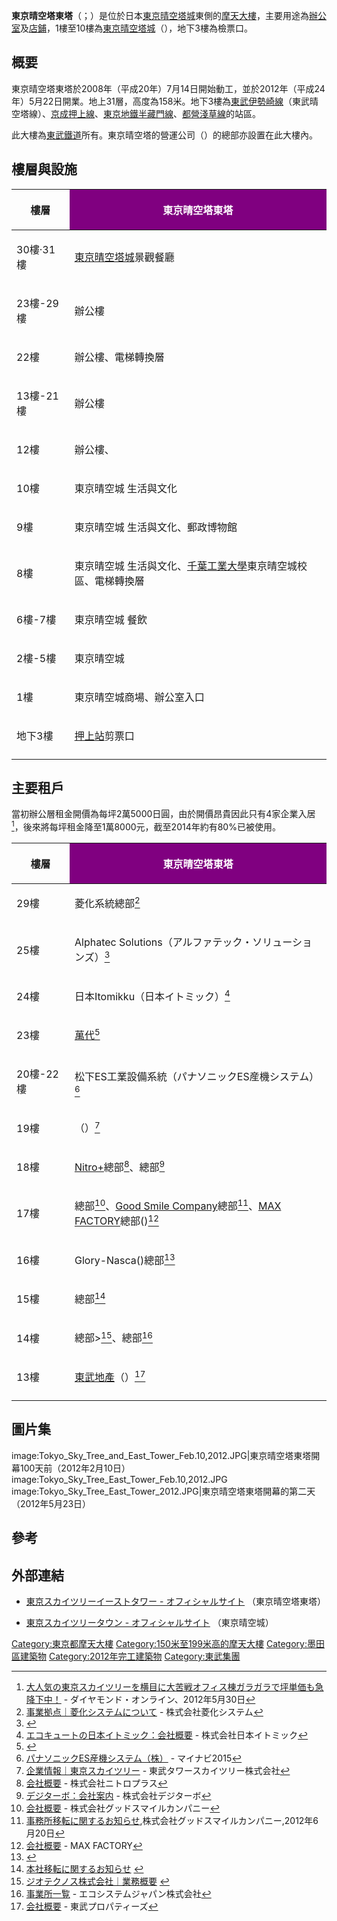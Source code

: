 {{Coord|35|42|37|N|139|48|45.9|E|display=title|region:JP-13_type:landmark_source:dewiki}}
{{Infobox Skyscraper
| building_name  = 東京晴空塔東塔
| native_building_name= {{lang|ja|東京スカイツリーイーストタワー}}
| former_names   = <!-- 原名 -->
| alternate_names = <!-- 別名 -->
| image          = Tokyo_Skytree_East_Tower_2012.JPG
| image_size     = 250px
| caption        = 
| year_highest   =
| year_end       =
| plural         =
| location       = {{JPN}}[[東京都|東京都]][[墨田區|墨田區]]押上一丁目1-2
| coordinates    = {{Coord|35|42|37|N|139|48|45.9|E}}
| status         = {{完成}}
| groundbreaking =
| start_date     = 2008年7月14日
|completion_date=
| opening        = 2012年5月22日
| destroyed      =
| use            = [[辦公室|辦公室]]、[[商店|商店]]、[[停車場|停車場]]
| antenna_spire  = 158米
| roof           = 148米
| top_floor      = 31樓
| floor_count    = 地上31層，地下3層
| elevator_count = 25台（[[三菱電機|三菱]]製21台、{{link-ja|東芝電梯|東芝エレベータ|東芝}}製4台）<br>※一般訪客僅可使用9台
| cost           =
| floor_area     = 229,237.21平方米
| architect      = [[大林組|大林組]]、[[株木建設|株木建設]]、[[東武建設|東武建設]]聯合
| engineer       = [[日建設計|日建設計]]
| contractor     = [[大林組|大林組]]
| developer      = 
| owner          = [[東武鐵道|東武鐵道]]
}}

'''東京晴空塔東塔'''（{{jpn|j=東京スカイツリーイーストタワー|hg=とうきょうスカイツリーイーストタワー|rm=Tōkyō sukaitsurī īsuto tawā|f=y}}；{{lang-en|Tokyo Skytree East Tower}}）是位於日本[[東京晴空塔城|東京晴空塔城]]東側的[[摩天大樓|摩天大樓]]，主要用途為[[辦公室|辦公室]]及[[店鋪|店鋪]]，1樓至10樓為[[東京晴空塔城|東京晴空塔城]]（{{lang|ja|東京スカイツリータウン}}），地下3樓為{{ST|押上|2}}檢票口。

== 概要 ==
東京晴空塔東塔於2008年（平成20年）7月14日開始動工，並於2012年（平成24年）5月22日開業。地上31層，高度為158米。地下3樓為[[東武|東武]][[伊勢崎線|伊勢崎線]]（東武晴空塔線）、[[京成電鐵|京成]][[押上線|押上線]]、[[東京地鐵|東京地鐵]][[半藏門線|半藏門線]]、[[都營地下鐵|都營]][[淺草線|淺草線]]{{ST|押上|2}}的站區。

此大樓為[[東武鐵道|東武鐵道]]所有。東京晴空塔的營運公司{{link-ja|東武塔晴空塔|東武タワースカイツリー}}（{{lang|ja|東武タワースカイツリー}}）的總部亦設置在此大樓內。

== 樓層與設施 ==
{| class="wikitable" style="text-align: left; margin: 0 auto"
!樓層
!style="color:white; background:purple"|東京晴空塔東塔
|-
|30樓·31樓||[[東京晴空塔城|東京晴空塔城]]景觀餐廳
|-
|23樓-29樓||辦公樓
|-
|22樓||辦公樓、電梯轉換層
|-
|13樓-21樓||辦公樓
|-
|12樓||辦公樓、{{link-ja|PRONTO|プロントコーポレーション}}
|-
|10樓||東京晴空城 生活與文化
|-
|9樓||東京晴空城 生活與文化、郵政博物館
|-
|8樓||東京晴空城 生活與文化、[[千葉工業大學|千葉工業大學]]東京晴空城校區、電梯轉換層
|-
|6樓-7樓||東京晴空城 餐飲
|-
|2樓-5樓||東京晴空城
|-
|1樓||東京晴空城商場、辦公室入口
|-
|地下3樓||[[押上站|押上站]]剪票口
|-
|}

== 主要租戶 ==
當初辦公層租金開價為每坪2萬5000日圓，由於開價昂貴因此只有4家企業入居<ref>[http://diamond.jp/articles/-/19252 大人気の東京スカイツリーを横目に大苦戦オフィス棟ガラガラで坪単価も急降下中！] {{Wayback|url=http://diamond.jp/articles/-/19252 |date=20201030150202 }} - ダイヤモンド・オンライン、2012年5月30日</ref>，後來將每坪租金降至1萬8000元，截至2014年約有80%已被使用。
{|class="wikitable" style="text-align:left;margin:0 auto"
!樓層
!style="color:white; background:purple"|東京晴空塔東塔
|-
|29樓||菱化系統總部<ref>[http://www.rsi.co.jp/corporate/foothold.html 事業拠点｜菱化システムについて] {{Wayback|url=http://www.rsi.co.jp/corporate/foothold.html |date=20170201055334 }} - 株式会社菱化システム</ref>
|-
|25樓||Alphatec Solutions（アルファテック・ソリューションズ）<ref>{{Cite web |url=http://www.alphatec-sol.co.jp/newsrelease/2013/130430.html |title=本社移転のお知らせ |accessdate=2014-09-13 |archive-date=2014-09-13 |archive-url=https://web.archive.org/web/20140913123712/http://www.alphatec-sol.co.jp/newsrelease/2013/130430.html |dead-url=yes }}</ref>
|-
|24樓||日本Itomikku（日本イトミック）<ref>[http://www.itomic.co.jp/company/gaiyou/gaiyou.htm エコキュートの日本イトミック：会社概要] {{webarchive|url=https://web.archive.org/web/20150221150224/http://www.itomic.co.jp/company/gaiyou/gaiyou.htm |date=2015-02-21 }} - 株式会社日本イトミック</ref>
|-
|23樓||[[萬代|萬代]]<ref>{{Cite web |url=http://www.bandai.co.jp/corporate/access.html |title=アクセス｜会社情報｜株式会社バンダイ |access-date=2015-02-03 |archive-date=2020-09-26 |archive-url=https://web.archive.org/web/20200926114819/https://www.bandai.co.jp/corporate/access.html |dead-url=no }}</ref>
|-
|20樓-22樓||松下ES工業設備系統（パナソニックES産機システム）<ref>[https://job.mynavi.jp/15/pc/search/corp104441/outline.html パナソニックES産機システム（株）] {{webarchive|url=https://web.archive.org/web/20141226162313/https://job.mynavi.jp/15/pc/search/corp104441/outline.html |date=2014-12-26 }} - マイナビ2015</ref>
|-
|19樓||{{link-ja|東武塔晴空塔|東武タワースカイツリー|東武塔晴空塔公司}}（{{lang|ja|東武タワースカイツリー株式会社}}）<ref>[http://www.tokyo-skytree.jp/company/ 企業情報｜東京スカイツリー] {{Wayback|url=http://www.tokyo-skytree.jp/company/ |date=20210310114247 }} - 東武タワースカイツリー株式会社</ref>
|-
|18樓||[[Nitro+|Nitro+]]總部<ref>[http://www.nitroplus.co.jp/company/ 会社概要] {{Wayback|url=http://www.nitroplus.co.jp/company/ |date=20210310092845 }} - 株式会社ニトロプラス</ref>、{{link-ja|Digiturbo|デジターボ}}總部<ref>[https://www.digiturbo.co.jp/company/profile.html デジターボ：会社案内] {{Wayback|url=https://www.digiturbo.co.jp/company/profile.html |date=20150729000545 }} - 株式会社デジターボ</ref>
|-
|17樓||{{link-ja|GOODSMILE RACING|グッドスマイルレーシング}}總部<ref>[http://www.goodsmile.info/ja/about 会社概要] {{Wayback|url=http://www.goodsmile.info/ja/about |date=20190126001212 }} - 株式会社グッドスマイルカンパニー</ref>、[[Good_Smile_Company|Good Smile Company]]總部<ref>[http://www.goodsmile.info/post/ja/3443/ 事務所移転に関するお知らせ],株式会社グッドスマイルカンパニー,2012年6月20日</ref>、[[MAX_FACTORY|MAX FACTORY]]總部({{link-ja|マックスファクトリー}})<ref>[http://maxfactory.cms.drecom.jp/company_profile.html 会社概要] {{webarchive|url=https://web.archive.org/web/20100824201152/http://maxfactory.cms.drecom.jp/company_profile.html |date=2010-08-24 }} - MAX FACTORY</ref>
|-
|16樓||Glory-Nasca({{lang-ja|グローリーナスカ}})總部<ref>{{Cite web |url=http://www.glory-nasca.co.jp/company/access/index.html |title=アクセス｜会社案内｜グローリーナスカ株式会社 |access-date=2014-09-13 |archive-date=2015-04-04 |archive-url=https://web.archive.org/web/20150404235944/http://www.glory-nasca.co.jp/company/access/index.html |dead-url=no }}</ref>
|-
|15樓||{{link-ja|日信電子|日信電子サービス}}總部<ref>[http://www.open-nes.co.jp/news/pdf/121024-2.pdf 本社移転に関するお知らせ] {{webarchive|url=https://web.archive.org/web/20160304235542/http://www.open-nes.co.jp/news/pdf/121024-2.pdf |date=2016-03-04 }}</ref>
|-
|14樓||{{link-ja|GEOTECHNOS|ジオテクノス}}總部><ref>[http://www.geotechnos.co.jp/company_map.html ジオテクノス株式会社｜業務概要] {{Wayback|url=http://www.geotechnos.co.jp/company_map.html |date=20150506214744 }}</ref>、{{link-ja|ECOSYSTEM日本|エコシステムジャパン}}總部<ref>[http://www.ecosystem-japan.jp/network 事業所一覧] {{Wayback|url=http://www.ecosystem-japan.jp/network |date=20180831074903 }} - エコシステムジャパン株式会社</ref>
|-
|13樓||[[東武地產|東武地產]]（{{lang-ja|東武プロパティーズ}}）<ref>[http://www.tobu-pro.co.jp/corporate/profile.html 会社概要] {{Wayback|url=http://www.tobu-pro.co.jp/corporate/profile.html |date=20141226160323 }} - 東武プロパティーズ</ref>
|-
|}

== 圖片集 ==
<gallery>
image:Tokyo_Sky_Tree_and_East_Tower_Feb.10,2012.JPG|東京晴空塔東塔開幕100天前（2012年2月10日）
image:Tokyo_Sky_Tree_East_Tower_Feb.10,2012.JPG
image:Tokyo_Sky_Tree_East_Tower_2012.JPG|東京晴空塔東塔開幕的第二天（2012年5月23日）
</gallery>

== 參考 ==
{{Reflist}}

== 外部連結 ==
* {{Jp_icon}}[http://www.tokyoskytree-easttower.jp/ 東京スカイツリーイーストタワー - オフィシャルサイト] {{Wayback|url=http://www.tokyoskytree-easttower.jp/ |date=20210301115218 }}（東京晴空塔東塔）
* {{Jp_icon}}[http://www.tokyo-skytreetown.jp/ 東京スカイツリータウン - オフィシャルサイト] {{Wayback|url=http://www.tokyo-skytreetown.jp/ |date=20210225021408 }}（東京晴空城）

{{DEFAULTSORT:Tokyo Skytree East Tower}}
[[Category:東京都摩天大樓|Category:東京都摩天大樓]]
[[Category:150米至199米高的摩天大樓|Category:150米至199米高的摩天大樓]]
[[Category:墨田區建築物|Category:墨田區建築物]]
[[Category:2012年完工建築物|Category:2012年完工建築物]]
[[Category:東武集團|Category:東武集團]]